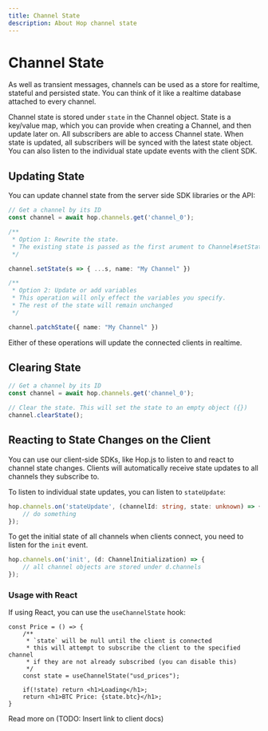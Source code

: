 ```yaml
---
title: Channel State
description: About Hop channel state
---
```



# Channel State

As well as transient messages, channels can be used as a store for realtime, stateful and persisted state. You can think of it like a realtime database attached to every channel.

Channel state is stored under `state` in the Channel object. State is a key/value map, which you can provide when creating a Channel, and then update later on. All subscribers are able to access Channel state. When state is updated, all subscribers will be synced with the latest state object. You can also listen to the individual state update events with the client SDK.

## Updating State

You can update channel state from the server side SDK libraries or the API:

```ts
// Get a channel by its ID
const channel = await hop.channels.get('channel_0');

/**
 * Option 1: Rewrite the state.
 * The existing state is passed as the first arument to Channel#setState
 */

channel.setState(s => { ...s, name: "My Channel" })

/**
 * Option 2: Update or add variables
 * This operation will only effect the variables you specify.
 * The rest of the state will remain unchanged
 */

channel.patchState({ name: "My Channel" })
```

Either of these operations will update the connected clients in realtime.

## Clearing State

```ts
// Get a channel by its ID
const channel = await hop.channels.get('channel_0');

// Clear the state. This will set the state to an empty object ({})
channel.clearState();
```


## Reacting to State Changes on the Client

You can use our client-side SDKs, like Hop.js to listen to and react to channel state changes. Clients will automatically receive state updates to all channels they subscribe to.

To listen to individual state updates, you can listen to `stateUpdate`:
```ts
hop.channels.on('stateUpdate', (channelId: string, state: unknown) => {
	// do something
});
```

To get the initial state of all channels when clients connect, you need to listen for the `init` event.

```ts
hop.channels.on('init', (d: ChannelInitialization) => {
	// all channel objects are stored under d.channels
});
```

### Usage with React
If using React, you can use the `useChannelState` hook:

```tsx
const Price = () => {
	/**
	 * `state` will be null until the client is connected
	 * this will attempt to subscribe the client to the specified channel
	 * if they are not already subscribed (you can disable this)
	 */
	const state = useChannelState("usd_prices");

	if(!state) return <h1>Loading</h1>;
	return <h1>BTC Price: {state.btc}</h1>;
}
```

Read more on (TODO: Insert link to client docs)